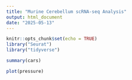 ```yaml
---
title: "Murine Cerebellum scRNA-seq Analysis"
output: html_document
date: "2025-05-13"
---
```


```r
knitr::opts_chunk$set(echo = TRUE)
library("Seurat")
library("tidyverse")
```


```r
summary(cars)
```


```r
plot(pressure)
```

